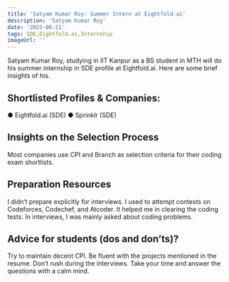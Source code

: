 ---
title: 'Satyam Kumar Roy: Summer Intern at Eightfold.ai'
description: 'Satyam Kumar Roy'
date: '2023-06-21'
tags: SDE,Eightfold.ai,Internship
imageUrl: ''
---

Satyam Kumar Roy, studying in IIT Kanpur as a BS student in MTH will do
his summer internship in SDE profile at Eightfold.ai. Here are some brief
insights of his.

## Shortlisted Profiles & Companies:
● Eightfold.ai (SDE)
● Sprinklr (SDE)

## Insights on the Selection Process
Most companies use CPI and Branch as selection criteria for their
coding exam shortlists.

##  Preparation Resources
I didn’t prepare explicitly for interviews. I used to attempt contests on Codeforces,
Codechef, and Atcoder. It helped me in clearing the coding tests. In interviews, I was
mainly asked about coding problems.

## Advice for students (dos and don’ts)? 
Try to maintain decent CPI. Be fluent with the projects mentioned in the resume. Don’t
rush during the interviews. Take your time and answer the questions with a calm mind.

